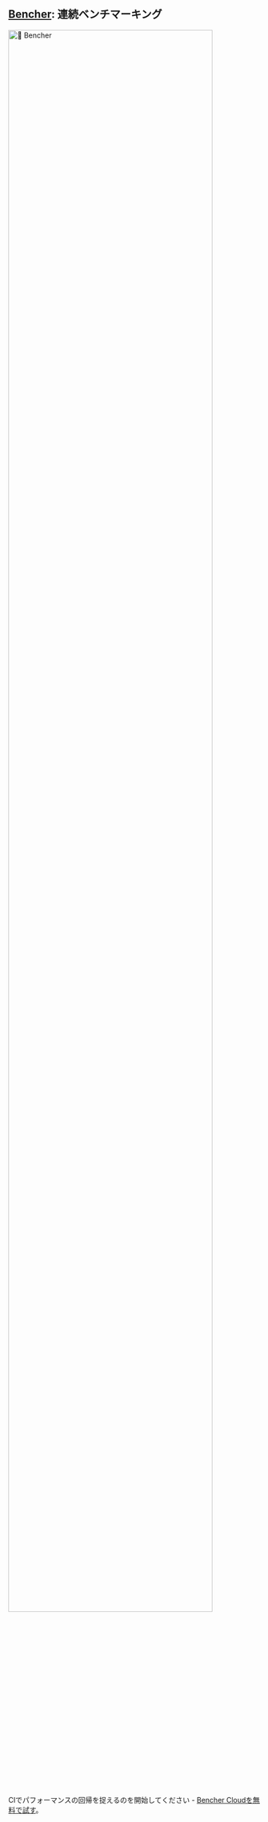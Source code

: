 
## [Bencher](/pricing): 連続ベンチマーキング
<div class="content has-text-centered">
    <a href="/pricing">
        <img id={BENCHER_WORDMARK_INLINE_ID} src={BENCHER_WORDMARK} width="90%" alt="🐰 Bencher" />
    </a>
</div>

<BencherIntro />

CIでパフォーマンスの回帰を捉えるのを開始してください - [Bencher Cloudを無料で試す](/pricing)。
